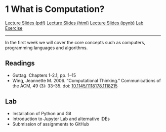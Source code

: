 # 1 What is Computation?

<div id="buttons">
<a class="btn btn-primary btn-lg" role="button" href="lectures/01_week.pdf">Lecture Slides (pdf)</a>
<a class="btn btn-info btn-lg" role="button" href="lectures/01_week.html">Lecture Slides (html)</a>
<a class="btn btn-success btn-lg" role="button" href="lectures/01_week.ipynb">Lecture Slides (ipynb)</a>
<a class="btn btn-danger btn-lg" role="button" href="labs/01_week.ipynb">Lab Exercise</a>
</div>
---

In the first week we will cover the core concepts such as computers, programming languages and algorithms.

## Readings

- Guttag. Chapters 1-2.1, pp. 1–15
- Wing, Jeannette M. 2006. "Computational Thinking." Communications of the ACM, 49 (3): 33–35. doi: [10.1145/1118178.1118215](https://doi.org/10.1145/1118178.1118215)

## Lab

- Installation of Python and Git
- Introduction to Jupyter Lab and alternative IDEs
- Submission of assignments to GitHub